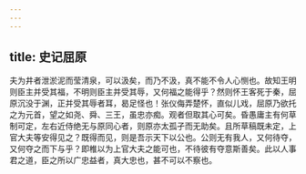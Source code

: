 ```yaml
---
---
---
```

title: 史记屈原
---

夫为井者泄淤泥而莹清泉，可以汲矣，而乃不汲，真不能不令人心恻也。故知王明则臣主并受其福，不明则臣主并受其辱，又何福之能得乎？然则怀王客死于秦，屈原沉没于渊，正并受其辱者耳，曷足怪也！张仪侮弄楚怀，直似儿戏，屈原乃欲托之为元首，望之如尧、舜、三王，虽忠亦痴。观者但取其心可矣。昏愚庸主有何草制可定，左右近侍绝无与原同心者，则原亦太孤孑而无助矣。且所草稿既未定，上官大夫等安得见之？既得而见，则是吾示天下以公也。公则无有我人，又何待夺，又何夺之而下与乎？即椎以为上官大夫之能可也，不待彼有夺意斯善矣。此以人事君之道，臣之所以广忠益者，真大忠也，甚不可以不察也。
